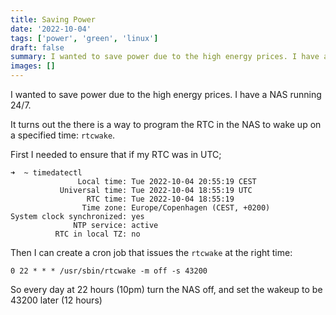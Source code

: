 ```yaml
---
title: Saving Power
date: '2022-10-04'
tags: ['power', 'green', 'linux']
draft: false
summary: I wanted to save power due to the high energy prices. I have a NAS running 24/7.
images: []
---
```


I wanted to save power due to the high energy prices. I have a NAS running 24/7.

It turns out the there is a way to program the RTC in the NAS to wake up on a specified time: `rtcwake`.

First I needed to ensure that if my RTC was in UTC;

```
➜  ~ timedatectl
               Local time: Tue 2022-10-04 20:55:19 CEST
           Universal time: Tue 2022-10-04 18:55:19 UTC
                 RTC time: Tue 2022-10-04 18:55:19
                Time zone: Europe/Copenhagen (CEST, +0200)
System clock synchronized: yes
              NTP service: active
          RTC in local TZ: no
```

Then I can create a cron job that issues the `rtcwake` at the right time:

```0 22 * * * /usr/sbin/rtcwake -m off -s 43200```

So every day at 22 hours (10pm) turn the NAS off, and set the wakeup to be 43200 later (12 hours)
